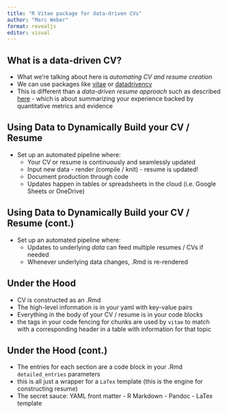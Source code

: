 ```yaml
---
title: "R Vitae package for data-driven CVs"
author: "Marc Weber"
format: revealjs
editor: visual
---
```


## What is a data-driven CV?

-   What we're talking about here is *automating CV and resume creation*
-   We can use packages like [vitae](https://pkg.mitchelloharawild.com/vitae/) or [datadrivencv](https://nickstrayer.me/datadrivencv/)
-   This is different than a *data-driven resume approach* such as described [here](https://www.linkedin.com/advice/0/how-can-you-make-your-resume-more-data-driven-analytical-gzgvc#:~:text=A%20data%2Ddriven%20resume%20is,by%20following%20these%20six%20tips.) - which is about summarizing your experience backed by quantitative metrics and evidence

## Using Data to Dynamically Build your CV / Resume

-   Set up an automated pipeline where:
    -   Your CV or resume is continuously and seamlessly updated
    -   Input new data - render (compile / knit) - resume is updated!
    -   Document production through code
    -   Updates happen in tables or spreadsheets in the cloud (i.e. Google Sheets or OneDrive)

## Using Data to Dynamically Build your CV / Resume (cont.)

-   Set up an automated pipeline where:
    -   Updates to underlying *data* can feed multiple resumes / CVs if needed
    -   Whenever underlying data changes, .Rmd is re-rendered

## Under the Hood

-   CV is constructed as an .Rmd
-   The high-level information is in your yaml with key-value pairs
-   Everything in the body of your CV / resume is in your code blocks 
  - the tags in your code fencing for chunks are used by `vitae` to match with a corresponding header in a table with information for that topic

## Under the Hood (cont.)
-   The entries for each section are a code block in your .Rmd `detailed_entries` parameters 
  - this is all just a wrapper for a `LaTex` template (this is the engine for constructing resume)
-   The secret sauce: YAML front matter - R Markdown - Pandoc - LaTex template
